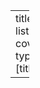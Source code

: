 ---
title: "La Renovable"
listing:
  contents:  cover_numeros/*.qmd
  type: grid
  fields: [title,image]

---